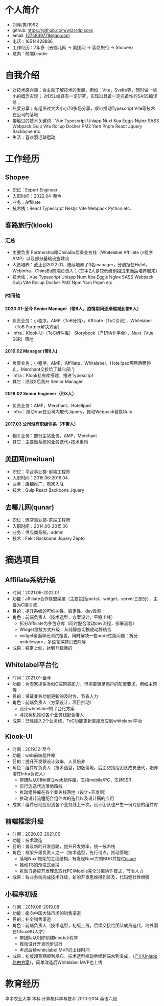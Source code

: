# 个人简介
* 刘泽/男/1992
* github: https://github.com/wizardpisces
* email: 1275839779@qq.com
* 电话：18514428886
* 工作经历：7年多（去哪儿网 -> 美团网 -> 客路旅行 -> Shopee）
* 意向：前端Leader
# 自我介绍
* 对技术感兴趣：会主动了解技术的发展，例如：Vite，Svelte等，同时做一些小的概念实现； 对DSL编译有一定研究，实现过具备一定完备性的SASS编译器；
* 热爱分享：有组织过大大小小70多场分享，顺带推动Typescript Vite等技术在公司的落地
* 接触过的技术关键词：Vue Typescript Uniapp Nuxt Koa Eggjs Nginx SASS Webpack Gulp Vite Rollup Docker PM2 Yarn Pnpm React Jquery Backbone etc.
* 生活：喜欢羽毛球运动
# 工作经历
## Shopee
* 职位：Expert Engineer
* 入职时间：2022.04-至今
* 业务：Affiliate
* 技术栈：React Typescript Nestjs Vite Webpack Python etc.
## 客路旅行(klook) 
### 汇总
* 主要负责 Partnership跟ChinaBu两条业务线（Whitelabel Affiliate 小程序 AMP）以及部分基础设施建设
* 人员培养：截止到2022.01，陆续培养了3名manager，分别担任Hotel，WebInfra，ChinaBu前端负责人；（其中2人是较低级别招进来而后培养起来）
* 技术栈：Vue Typescript Uniapp Nuxt Koa Eggjs Nginx SASS Webpack Gulp Vite Rollup Docker PM2 Npm Yarn Pnpm etc.
### 时间轴
#### 2020.01-至今 Senior Manager（带8人，疫情期间逐渐缩减到带6人）
* 负责业务：小程序，AMP（ToB分销），Affiliate（ToC引流），Whitelabel（ToB Partner解决方案）
* Infra：Klook-UI（ToC组件库） Storybook（产研协作平台），Nuxt（Vue SSR）落地
#### 2019.02 Manager (带8人)
* 负责业务：小程序，AMP，Affiliate，Whitelabel，HotelIpad项目后面停止，Merchant交接给了其它部门
* Infra：Klook私有库搭建，推进Typescript
* 其它：绩效S后晋升 Senior Manager
#### 2018.02 Senior Engineer（带3人）
* 负责业务：AMP，Merchant，HotelIpad
* Infra：推动Vue在公司内取代Jquery，推动Webpack替换Gulp
#### 2017.03 公司没有职级体系（不带人）
* 相关业务：部分主站业务，AMP，Merchant
* 其它：主要做系统的业务迭代+技术重构
## 美团网(meituan) 
* 职位：平台事业群-前端工程师
* 入职时间：2015.06-2016.04
* 业务：店铺推广，商家入驻
* 技术：Gulp React Backbone Jquery

## 去哪儿网(qunar) 
* 职位：酒店事业部-前端工程师
* 入职时间：2014.06-2015.06
* 业务：供应商系统，admin
* 技术：Fekit Backbone Jquery Zepto

# 摘选项目
## Affiliate系统升级
* 时间：2021.08-2022.01
* 功能：affiliate合作联盟渠道（主要包括portal，widget，server三部分），主要为C端引流，
* 目的：提升系统的可维护性、稳定性、dev效率
* 角色：前端负责人（技术选型，方案设计，平稳上线）
    * 拆分Affiliate为多包仓库（同时配合改动dev流程，部署流程）
    * Widget投放方式升级：从纯静态切换成动静结合
    * widget全面单元测试覆盖，同时解决一些node性能问题：拆分middleware，多语言深拷贝去除等
* 成果：稳定上线，达到升级目的
## Whitelabel平台化
* 时间：2021.01-至今
* 功能：为商家提供类似C端购买能力，但需要满足商户的配置要求，例如主题等
* 目的：保证业务功能更新的及时性、节省人力
* 角色：前端负责人（方案设计，项目推动）
    * 设计whitelabel的平台化方案
    * 寻找契机推动各个业务线配合接入
* 成果：已经接入2个业务线，ToC功能更新直接反应到whitelabel平台
## Klook-UI
* 时间：2019.12-至今
* 功能：web前端组件库
* 目的：提升开发跟设计效率，人员培养
* 角色：组件库负责人（技术选型，初版落地，后面交接给团队成员迭代，培养潜在Infra负责人）
    * 带团队从0到n建立web组件库，支持mobile/PC，支持SSR
    * 实行边迭代边落地路线
    * 推动组件库在各个业务线落地（设计+开发侧）
    * 推动设计流程配合组件库的迭代以及设计稿的应用
* 成果：组件已经应用到各个业务线上千次，设计团队也产生一份对应的组件库

## 前端框架升级
* 时间：2020.03-2021.06
* 功能：技术改造
* 目的：普及新的开发思路，提升开发效率，统一技术栈
* 角色：框架升级负责人之一（技术选型，先行试点，推动落地）
    * 落地Nuxt框架的工程结构，有发现Nuxt库的BUG并提过[issue](https://github.com/nuxt/nuxt.js/issues/7696)
    * 推动TS的渐进式替换
    * 推动自适应开发理念取代PC/Mobile完全分离协作模式，节省人力
* 成果：各业务线完成技术升级，新的开发思维得到普及，代码健壮性增强

## 小程序初版
* 时间：2019.06-2019.08
* 功能：面向中国大陆市场的销售渠道
* 目的：补全销售渠道
* 角色：前端负责人（技术选型，初版上线，后续交接给团队成员迭代，培养潜在ChinaBU人才）
    * 带团队从0到1创建klook小程序
    * 推动设计开发同步进行
    * 考虑后续whitelabel MVP的上线时间
* 成果：初版超预期顺利发布，技术选型推动后续跨端水到渠成，（[产出Uniapp路由方案](https://github.com/wizardpisces/uni-vue-router)），简单改造后Whitelabel MVP也上线
# 教育经历
华中农业大学
本科   计算机科学与技术 
2010-2014
英语六级
      